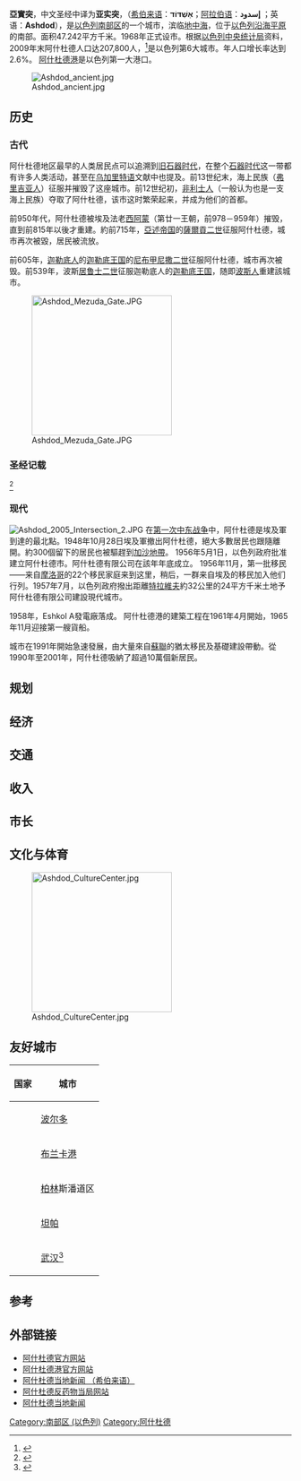 {{Infobox Israel municipality
|name=亞實突
|image=Ashdod 2005, rooftop view p2.JPG
|imgsize=200
|hebname=אשדוד
|arname=
|meaning=
|founded=1956年
|type=city
|typefrom=1968年
|stdHeb=
|altOffSp=
|altUnoSp=
|district=south
|population=207800
|popyear=2009年
|area=
|areakm=47.242
|pushpin_map=Israel
|pushpin_mapsize=
|pushpin_map_caption=亞實突在以色列的位置
|latd=31 |latm=48 |lats= |latNS=N
|longd=34 |longm=39 |longs= |longEW=E
|mayor=Yehiel Lasri（2008年上任）
}}
'''亞實突'''，中文圣经中译为'''亚实突'''，（[[希伯来语|希伯来语]]：'''אַשְׁדּוֹד'''；[[阿拉伯语|阿拉伯语]]：''' إسدود''' ；英语：'''Ashdod'''），是[[以色列|以色列]][[南部区_(以色列)|南部区]]的一个城市，滨临[[地中海|地中海]]，位于[[以色列沿海平原|以色列沿海平原]]的南部。面积47.242平方千米。1968年正式设市。根据[[以色列中央统计局|以色列中央统计局]]资料，2009年末阿什杜德人口达207,800人，<ref name="cbs populations">{{cite web|url=http://www.cbs.gov.il/population/new_2010/table3.pdf|publisher=Israel Central Bureau of Statistics|title=Table 3 – Population of Localities Numbering Above 2,000 Residents|date=December 31, 2009|accessdate=June 28, 2010|archive-date=2018-11-13|archive-url=https://web.archive.org/web/20181113012540/http://www.cbs.gov.il/population/new_2010/table3.pdf|dead-url=no}}</ref>是以色列第6大城市。年人口增长率达到2.6%。<!-- The ratio of women to men is 1,046 to 1,000. -->[[阿什杜德港|阿什杜德港]]是以色列第一大港口。

<!--[[File:Ashdod_2005,_rooftop_view_p2.JPG|thumb]]-->
[[File:Ashdod_ancient.jpg|thumb]]

==历史==
=== 古代 ===
阿什杜德地区最早的人类居民点可以追溯到[[旧石器时代|旧石器时代]]，在整个[[石器时代|石器时代]]这一带都有许多人类活动，甚至在[[乌加里特语|乌加里特语]]文献中也提及。前13世纪末，海上民族（[[弗里吉亚人|弗里吉亚人]]）征服并摧毁了这座城市。前12世纪初，[[非利士人|非利士人]]（一般认为也是一支海上民族）夺取了阿什杜德，该市这时繁荣起来，并成为他们的首都。

前950年代，阿什杜德被埃及法老[[西阿蒙|西阿蒙]]（第廿一王朝，前978－959年）摧毁，直到前815年以後才重建。約前715年，[[亞述帝国|亞述帝国]]的[[薩爾貢二世|薩爾貢二世]]征服阿什杜德，城市再次被毀，居民被流放。

前605年，[[迦勒底人|迦勒底人]]的[[迦勒底王国|迦勒底王国]]的[[尼布甲尼撒二世|尼布甲尼撒二世]]征服阿什杜德，城市再次被毁。前539年，波斯[[居鲁士二世|居鲁士二世]]征服迦勒底人的[[迦勒底王国|迦勒底王国]]，随即[[阿契美尼德王朝|波斯人]]重建該城市。
<!--在[[尼希米记|尼希米记]]4章1节、13章23节等处，''亚实突''看来还是 to represent the whole nation of the Philistines, so that 13:24, “亚实突的话”(which the younger generation of the Jews are described as adopting), would simply be the general Philistine dialect. Winckler ("Gesch. Israels," p. 224) explains the use of that name by the fact that Ashdod was the nearest of the Philistine cities to 耶路撒冷; yet the simplest explanation seems to remain that Ashdod remained the leader among previously Philistine cities, even into Greek times.

The city prospered as Izotus under the Hellenist rule, until [[马加比家族|马加比革命]]. During the rebellion [[Judas_Maccabeus|Judas Maccabeus]] arrived at its gates, but didn't conquer it. He had left it behind for his brother [[Jonathan|Jonathan]], who conquered it in 147 BCE and destroyed the [[Temple|Temple]] of [[Dagon|Dagon]]. According to Josephus (''Antiquities of the Jews'' 13:15, volume 4), Alexander Jannæus possessed it. Pompey restored its independence in that he reconstructed its walls, though it belonged to the dominion of Herod and Salome (''Antiquities...'' 17:18, volume 9), and Vespasian had to take it by force. -->

[[File:Ashdod_Mezuda_Gate.JPG|250px]]

===圣经记载===
<ref>{{JewishEncyclopedia}}</ref>
<!--根据圣经记载，during the [[10th_century_BCE|10th century BCE]] it became, along with all the kingdom of [[Philistia|Philistia]] a patronage area of [[以色列王国|以色列王国]] under the control of [[大卫王|大卫王]]. Judah's claim upon Ashdod is mentioned in [[约书亚记|约书亚记]]15章46节。[[撒母耳记|撒母耳记]] it is mentioned first (I Samuel 6:17) among the principal Philistine cities; and the Ark of the Lord is brought first to that place as a trophy (1 Samuel 5 and following passages). The capture of the city by King [[Uzziah|Uzziah]] shortly after 815 BCE is mentioned within [[历代志|历代志]] (2 Chronicles 26:6). -->

=== 现代 ===
[[File:Ashdod_2005_Intersection_2.JPG|thumb]]
在[[第一次中东战争|第一次中东战争]]中，阿什杜德是埃及軍到達的最北點。1948年10月28日埃及軍撤出阿什杜德，絕大多數居民也跟隨離開。約300個留下的居民也被驅趕到[[加沙地帶|加沙地帶]]。
<!--In 1953, a group of surveyors and designers was sent to the desolate dunes area near the mouth of Lakhish Stream in order to choose a place to 新建一个[[发电站|发电站]]在该国南部(eventually "Eshkol A"). Its workers dwelled in the region settlements - [[Rehovot|Rehovot]] and [[Gedera|Gedera]].-->
1956年5月1日，以色列政府批准建立阿什杜德市。阿什杜德有限公司在該年年底成立。<!--a daughter-company of City-Builders Company Ltd. - by Oved Ben-Ami and Philipp Klotznik (USA). -->
1956年11月，第一批移民——来自[[摩洛哥|摩洛哥]]的22个移民家庭来到这里，稍后，一群来自埃及的移民加入他们行列。1957年7月，以色列政府撥出距離[[特拉維夫|特拉維夫]]約32公里的24平方千米土地予阿什杜德有限公司建設現代城市。

1958年，Eshkol A發電廠落成。
<!--The first local council was appointed in October 1959. [[Dov_Gur|Dov Gur]] was appointed on behalf of the [[以色列内政部|以色列内政部]] as the first [[local_council|local council]] head. The [[Magistrate's_Court|Magistrate's Court]] in the city was inaugurated in 1963, and, in January 1965, a contract between Ashdod Company and the General Health Maintenance Organization was signed regarding establishment of a [[hospital|hospital]] with 500 beds on an area of 250 dunams (250,000 m²) -- a hospital which has never been established.-->
阿什杜德港的建築工程在1961年4月開始，1965年11月迎接第一艘貨船。

城市在1991年開始急速發展，由大量來自[[蘇聯|蘇聯]]的猶太移民及基礎建設帶動。從1990年至2001年，阿什杜德吸納了超過10萬個新居民。

== 规划 ==

== 经济 ==

== 交通 ==

== 收入 ==

== 市长 ==
<!-- * [[Robert_Hayim|Robert Hayim]] was chosen to the council chairmanship in the first municipal elections, in 1961.
* 1963 - [[Avner_Garin|Avner Garin]]
* 1969 - [[Zvi_Zilker|Zvi Zilker]]
* 1983 - [[Arye_Azulay|Arye Azulay]]
* 1989-2006 - [[Zvi_Zilker|Zvi Zilker]] -->

== 文化与体育==
[[File:Ashdod_CultureCenter.jpg|250px]]

<!-- * [[Football_(soccer)|Football]] - [[FC_Ashdod|FC Ashdod]] represents the city in [[Ligat_ha'Al|Ligat ha'Al (The Premier League)]].
* [[Basketball|Basketball]] - [[Bnei_Ashdod_Basketball_Club|Bnei Ashdod]] represents the city in the [[Liga_Leumit_(Basketball)|Liga Leumit (2nd tier)]].

* Ashdod [[Andalusian_people|Andalusian]] [[orchestra|orchestra]] is very famous among the listeners of this kind of music.

* "ACADMA" conservatory - a proffessional educational institute for music and playing studies under the supervision of the Ministry of Education. It was established in 1966, and it serves a home for 600 young musicians in different fields. The conservatory is a vivacious and vigorous center of the music and the culture life in the city, and it is involved in the community life and educates a second generation of musicians made in Ashdod.

* Korin Maman museum - has a permanent archeology exhibition named "Philistian World" and a hall of changed art exhibitions.

* MonArt center is newly opened modern architecture building concentrating art exhibitions, different art schools, studios and events.

The night life is very diverse and expand through several clubs and bars at the industrial area to occasional parties at the beach side. -->

== 友好城市 ==
{| class="wikitable"
! 国家
! 城市
|-
| {{flagcountry|France}}
| [[波尔多|波尔多]]
|-
| {{flagcountry|Argentina}}
| [[布兰卡港|布兰卡港]]
|-
| {{flagcountry|Germany}}
| [[柏林|柏林]]斯潘道区
|-
| {{flagcountry|United States}}
| [[坦帕|坦帕]]
|-
| {{flagcountry|PRC}}
| [[武汉|武汉]]<ref name="我市与以色列阿什杜德市结友城">{{cite web| url=http://www.whfao.gov.cn/data/2011/1109/article_2630.htm| title=我市与以色列阿什杜德市结友城| accessdate=2012-03-23| deadurl=yes| archiveurl=https://web.archive.org/web/20121106215107/http://www.whfao.gov.cn/data/2011/1109/article_2630.htm| archivedate=2012-11-06}}</ref>
|}

==参考==
{{Reflist}}

== 外部链接 ==
* [https://web.archive.org/web/20151208010545/http://www.ashdod.muni.il/htmls/english/Openning_eng.asp 阿什杜德官方网站]
* [https://web.archive.org/web/20060511183158/http://www.ashdodport.org.il/ 阿什杜德港官方网站]
* [https://web.archive.org/web/20171019203957/http://ashdodnews.co.il/ 阿什杜德当地新闻 （希伯来语）]
* [https://web.archive.org/web/20161017060620/http://www.antidrugs-ashdod.net/ 阿什杜德反药物当局网站 ]
* [https://web.archive.org/web/20140801195331/http://www.beinbiz.co.il/ 阿什杜德当地新闻 ]

{{Authority control}}
[[Category:南部区_(以色列)|Category:南部区 (以色列)]]
[[Category:阿什杜德|Category:阿什杜德]]